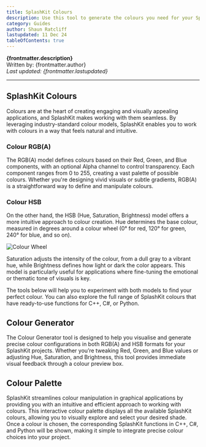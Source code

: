 ```yaml
---
title: SplashKit Colours
description: Use this tool to generate the colours you need for your SplashKit projects!
category: Guides
author: Shaun Ratcliff
lastupdated: 11 Dec 24
tableOfContents: true
---
```


**{frontmatter.description}**  
Written by: {frontmatter.author}  
_Last updated: {frontmatter.lastupdated}_

---


## SplashKit Colours

Colours are at the heart of creating engaging and visually appealing applications, and SplashKit makes working with them seamless. By leveraging industry-standard colour models, SplashKit enables you to work with colours in a way that feels natural and intuitive.

### Colour RGB(A)

The RGB(A) model defines colours based on their Red, Green, and Blue components, with an optional Alpha channel to control transparency. Each component ranges from 0 to 255, creating a vast palette of possible colours. Whether you're designing vivid visuals or subtle gradients, RGB(A) is a straightforward way to define and manipulate colours.

### Colour HSB

On the other hand, the HSB (Hue, Saturation, Brightness) model offers a more intuitive approach to colour creation. Hue determines the base colour, measured in degrees around a colour wheel (0° for red, 120° for green, 240° for blue, and so on).

![Colour Wheel](./images/colour_wheel.png)

Saturation adjusts the intensity of the colour, from a dull gray to a vibrant hue, while Brightness defines how light or dark the color appears. This model is particularly useful for applications where fine-tuning the emotional or thematic tone of visuals is key.

The tools below will help you to experiment with both models to find your perfect colour. You can also explore the full range of SplashKit colours that have ready-to-use functions for C++, C#, or Python.

## Colour Generator

The Colour Generator tool is designed to help you visualise and generate precise colour configurations in both RGB(A) and HSB formats for your SplashKit projects. Whether you’re tweaking Red, Green, and Blue values or adjusting Hue, Saturation, and Brightness, this tool provides immediate visual feedback through a colour preview box.

<ColorGenerator />

## Colour Palette

SplashKit streamlines colour manipulation in graphical applications by providing you with an intuitive and efficient approach to working with colours. This interactive colour palette displays all the available SplashKit colours, allowing you to visually explore and select your desired shade. Once a colour is chosen, the corresponding SplashKit functions in C++, C#, and Python will be shown, making it simple to integrate precise colour choices into your project.

<ColorPalette />